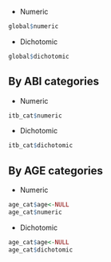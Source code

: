 
* Numeric

```r
global$numeric
```

* Dichotomic

```r
global$dichotomic
```

## By ABI categories

* Numeric

```r
itb_cat$numeric
```

* Dichotomic

```r
itb_cat$dichotomic
```

## By AGE categories

* Numeric

```r
age_cat$age<-NULL
age_cat$numeric
```

* Dichotomic

```r
age_cat$age<-NULL
age_cat$dichotomic
```